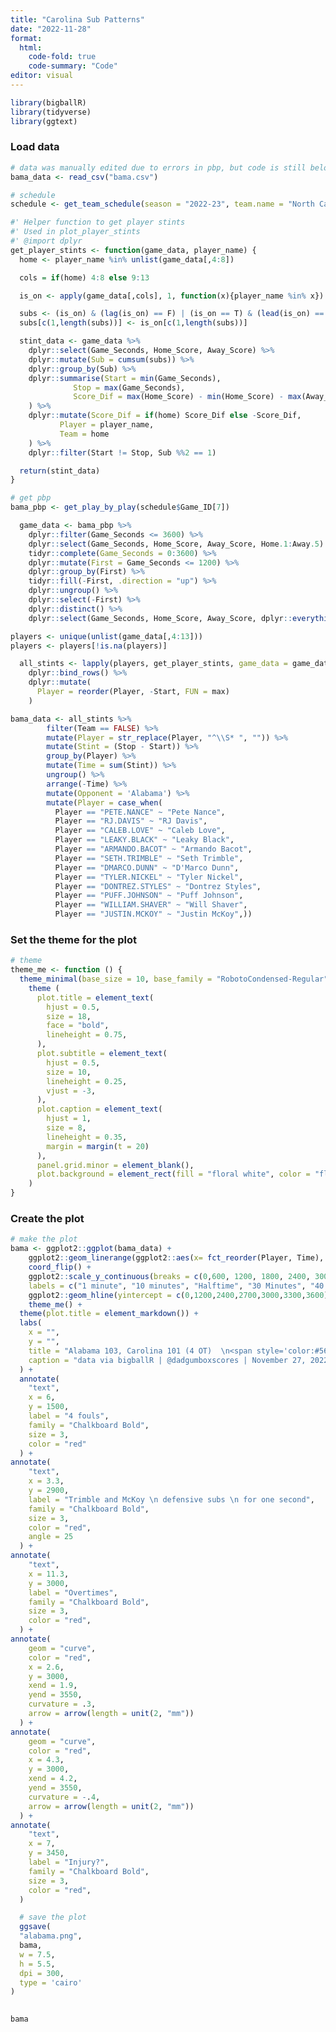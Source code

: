 ```yaml
---
title: "Carolina Sub Patterns"
date: "2022-11-28"
format:
  html:
    code-fold: true
    code-summary: "Code"
editor: visual
---
```


```r
library(bigballR)
library(tidyverse)
library(ggtext)

```

### Load data

```r
# data was manually edited due to errors in pbp, but code is still below
bama_data <- read_csv("bama.csv")

# schedule
schedule <- get_team_schedule(season = "2022-23", team.name = "North Carolina")

#' Helper function to get player stints
#' Used in plot_player_stints
#' @import dplyr
get_player_stints <- function(game_data, player_name) {
  home <- player_name %in% unlist(game_data[,4:8])

  cols = if(home) 4:8 else 9:13

  is_on <- apply(game_data[,cols], 1, function(x){player_name %in% x})

  subs <- (is_on) & (lag(is_on) == F) | (is_on == T) & (lead(is_on) == F)
  subs[c(1,length(subs))] <- is_on[c(1,length(subs))]

  stint_data <- game_data %>%
    dplyr::select(Game_Seconds, Home_Score, Away_Score) %>%
    dplyr::mutate(Sub = cumsum(subs)) %>%
    dplyr::group_by(Sub) %>%
    dplyr::summarise(Start = min(Game_Seconds),
              Stop = max(Game_Seconds),
              Score_Dif = max(Home_Score) - min(Home_Score) - max(Away_Score) + min(Away_Score)
    ) %>%
    dplyr::mutate(Score_Dif = if(home) Score_Dif else -Score_Dif,
           Player = player_name,
           Team = home
    ) %>%
    dplyr::filter(Start != Stop, Sub %%2 == 1)

  return(stint_data)
}

# get pbp
bama_pbp <- get_play_by_play(schedule$Game_ID[7])

  game_data <- bama_pbp %>%
    dplyr::filter(Game_Seconds <= 3600) %>%
    dplyr::select(Game_Seconds, Home_Score, Away_Score, Home.1:Away.5) %>%
    tidyr::complete(Game_Seconds = 0:3600) %>%
    dplyr::mutate(First = Game_Seconds <= 1200) %>%
    dplyr::group_by(First) %>%
    tidyr::fill(-First, .direction = "up") %>%
    dplyr::ungroup() %>%
    dplyr::select(-First) %>%
    dplyr::distinct() %>%
    dplyr::select(Game_Seconds, Home_Score, Away_Score, dplyr::everything())

players <- unique(unlist(game_data[,4:13]))
players <- players[!is.na(players)]

  all_stints <- lapply(players, get_player_stints, game_data = game_data) %>%
    dplyr::bind_rows() %>%
    dplyr::mutate(
      Player = reorder(Player, -Start, FUN = max)
    )

bama_data <- all_stints %>% 
        filter(Team == FALSE) %>%
        mutate(Player = str_replace(Player, "^\\S* ", "")) %>%
        mutate(Stint = (Stop - Start)) %>%
        group_by(Player) %>%
        mutate(Time = sum(Stint)) %>%
        ungroup() %>% 
        arrange(-Time) %>% 
        mutate(Opponent = 'Alabama') %>%
        mutate(Player = case_when(
          Player == "PETE.NANCE" ~ "Pete Nance",
          Player == "RJ.DAVIS" ~ "RJ Davis",
          Player == "CALEB.LOVE" ~ "Caleb Love",
          Player == "LEAKY.BLACK" ~ "Leaky Black",
          Player == "ARMANDO.BACOT" ~ "Armando Bacot",
          Player == "SETH.TRIMBLE" ~ "Seth Trimble", 
          Player == "DMARCO.DUNN" ~ "D'Marco Dunn",
          Player == "TYLER.NICKEL" ~ "Tyler Nickel", 
          Player == "DONTREZ.STYLES" ~ "Dontrez Styles",
          Player == "PUFF.JOHNSON" ~ "Puff Johnson",
          Player == "WILLIAM.SHAVER" ~ "Will Shaver",
          Player == "JUSTIN.MCKOY" ~ "Justin McKoy",))
```

### Set the theme for the plot

```r
# theme
theme_me <- function () {
  theme_minimal(base_size = 10, base_family = "RobotoCondensed-Regular") %+replace%
    theme (
      plot.title = element_text(
        hjust = 0.5,
        size = 18,
        face = "bold",
        lineheight = 0.75,
      ),
      plot.subtitle = element_text(
        hjust = 0.5,
        size = 10,
        lineheight = 0.25,
        vjust = -3,
      ),
      plot.caption = element_text(
        hjust = 1,
        size = 8,
        lineheight = 0.35,
        margin = margin(t = 20)
      ),
      panel.grid.minor = element_blank(),
      plot.background = element_rect(fill = "floral white", color = "floral white")
    )
}
```

### Create the plot

```r
# make the plot
bama <- ggplot2::ggplot(bama_data) +
    ggplot2::geom_linerange(ggplot2::aes(x= fct_reorder(Player, Time), ymin = Start, ymax = Stop), size = 2.4, color = "#56a0d3") +
    coord_flip() + 
    ggplot2::scale_y_continuous(breaks = c(0,600, 1200, 1800, 2400, 3000, 3600), 
    labels = c("1 minute", "10 minutes", "Halftime", "30 Minutes", "40 minutes", "50 minutes", "60 minutes")) +
    ggplot2::geom_hline(yintercept = c(0,1200,2400,2700,3000,3300,3600), color = "gray30", linetype ="dotted", size = 0.3) +
    theme_me() + 
  theme(plot.title = element_markdown()) +
  labs(
    x = "",
    y = "",
    title = "Alabama 103, Carolina 101 (4 OT)  \n<span style='color:#56a0d3;'>substitution</span> patterns",
    caption = "data via bigballR | @dadgumboxscores | November 27, 2022"
  ) +
  annotate(
    "text",
    x = 6,
    y = 1500,
    label = "4 fouls",
    family = "Chalkboard Bold",
    size = 3,
    color = "red"
  ) +
annotate(
    "text",
    x = 3.3,
    y = 2900,
    label = "Trimble and McKoy \n defensive subs \n for one second",
    family = "Chalkboard Bold",
    size = 3,
    color = "red",
    angle = 25
  ) +
annotate(
    "text",
    x = 11.3,
    y = 3000,
    label = "Overtimes",
    family = "Chalkboard Bold",
    size = 3,
    color = "red",
  ) +
annotate(
    geom = "curve",
    color = "red",
    x = 2.6,
    y = 3000,
    xend = 1.9,
    yend = 3550,
    curvature = .3,
    arrow = arrow(length = unit(2, "mm"))
  ) +
annotate(
    geom = "curve",
    color = "red",
    x = 4.3,
    y = 3000,
    xend = 4.2,
    yend = 3550,
    curvature = -.4,
    arrow = arrow(length = unit(2, "mm"))
  ) +
annotate(
    "text",
    x = 7,
    y = 3450,
    label = "Injury?",
    family = "Chalkboard Bold",
    size = 3,
    color = "red",
  )

  # save the plot
  ggsave(
  "alabama.png",
  bama,
  w = 7.5,
  h = 5.5,
  dpi = 300,
  type = 'cairo'
)

  
bama
```

\
